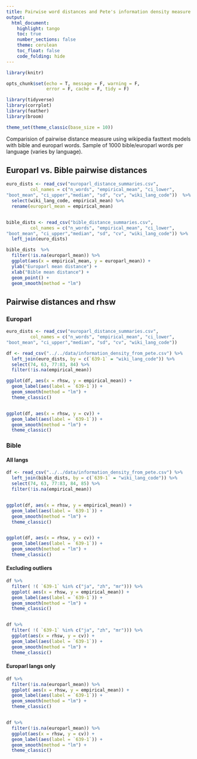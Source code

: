 ```yaml
---
title: Pairwise word distances and Pete's information density measure
output:
  html_document:
    highlight: tango
    toc: true
    number_sections: false
    theme: cerulean
    toc_float: false
    code_folding: hide
---
```


```r
library(knitr)

opts_chunk$set(echo = T, message = F, warning = F, 
               error = F, cache = F, tidy = F)

library(tidyverse)
library(corrplot)
library(feather)
library(broom)

theme_set(theme_classic(base_size = 10))
```

Comparision of pairwise distance measure using wikipedia fasttext models with bible and europarl words. Sample of 1000 bible/europarl words per language (varies by language).


## Europarl vs. Bible pairwise distances
```r
euro_dists <- read_csv("europarl_distance_summaries.csv", 
         col_names = c("n_words", "empirical_mean", "ci_lower", 
"boot_mean", "ci_upper","median", "sd", "cv", "wiki_lang_code"))  %>%
  select(wiki_lang_code, empirical_mean) %>%
  rename(europarl_mean = empirical_mean)


bible_dists <- read_csv("bible_distance_summaries.csv", 
         col_names = c("n_words", "empirical_mean", "ci_lower", 
"boot_mean", "ci_upper","median", "sd", "cv", "wiki_lang_code")) %>%
  left_join(euro_dists)

bible_dists  %>%
  filter(!is.na(europarl_mean)) %>%
  ggplot(aes(x = empirical_mean, y = europarl_mean)) +
  ylab("Europarl mean distance") +
  xlab("Bible mean distance") +
  geom_point() +
  geom_smooth(method = "lm")
```

## Pairwise distances and rhsw 
### Europarl
```r

euro_dists <- read_csv("europarl_distance_summaries.csv", 
         col_names = c("n_words", "empirical_mean", "ci_lower", 
"boot_mean", "ci_upper","median", "sd", "cv", "wiki_lang_code"))

df <- read_csv("../../data/information_density_from_pete.csv") %>%
  left_join(euro_dists, by = c(`639-1` = "wiki_lang_code")) %>%
  select(74, 63, 77:83, 84) %>%
  filter(!is.na(empirical_mean))

ggplot(df, aes(x = rhsw, y = empirical_mean)) +
  geom_label(aes(label = `639-1`)) +
  geom_smooth(method = "lm") +
  theme_classic()


ggplot(df, aes(x = rhsw, y = cv)) +
  geom_label(aes(label = `639-1`)) +
  geom_smooth(method = "lm") +
  theme_classic()

```

### Bible{.tabset}
#### All langs
```r
df <- read_csv("../../data/information_density_from_pete.csv") %>%
  left_join(bible_dists, by = c(`639-1` = "wiki_lang_code")) %>%
  select(74, 63, 77:83, 84, 85) %>%
  filter(!is.na(empirical_mean))


ggplot(df, aes(x = rhsw, y = empirical_mean)) +
  geom_label(aes(label = `639-1`)) +
  geom_smooth(method = "lm") +
  theme_classic()


ggplot(df, aes(x = rhsw, y = cv)) +
  geom_label(aes(label = `639-1`)) +
  geom_smooth(method = "lm") +
  theme_classic()

```

#### Excluding outliers
```r
df %>%
  filter( !( `639-1` %in% c("ja", "zh", "mr"))) %>%
  ggplot( aes(x = rhsw, y = empirical_mean)) +
  geom_label(aes(label = `639-1`)) +
  geom_smooth(method = "lm") +
  theme_classic()


df %>%
  filter( !( `639-1` %in% c("ja", "zh", "mr"))) %>%
  ggplot(aes(x = rhsw, y = cv)) +
  geom_label(aes(label = `639-1`)) +
  geom_smooth(method = "lm") +
  theme_classic()
```

#### Europarl langs only
```r
df %>%
  filter(!is.na(europarl_mean)) %>%
  ggplot( aes(x = rhsw, y = empirical_mean)) +
  geom_label(aes(label = `639-1`)) +
  geom_smooth(method = "lm") +
  theme_classic()


df %>%
  filter(!is.na(europarl_mean)) %>%
  ggplot(aes(x = rhsw, y = cv)) +
  geom_label(aes(label = `639-1`)) +
  geom_smooth(method = "lm") +
  theme_classic()
```

